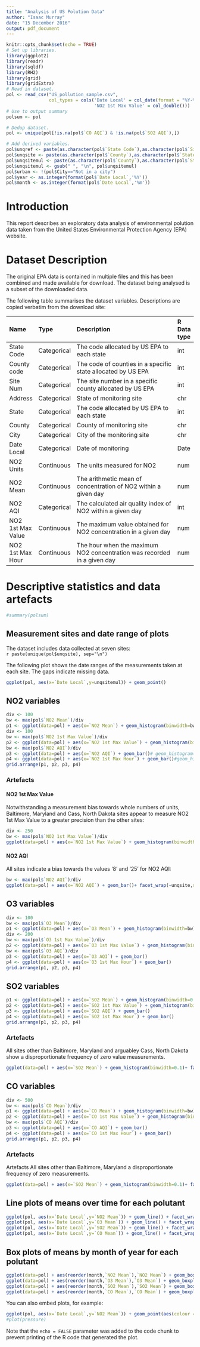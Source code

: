 ```yaml
---
title: "Analysis of US Polution Data"
author: "Isaac Murray"
date: "15 December 2016"
output: pdf_document
---
```


```r
knitr::opts_chunk$set(echo = TRUE)
# Set up libraries.
library(ggplot2)
library(readr)
library(sqldf)
library(RH2)
library(grid)
library(gridExtra)
# Read in dataset.
pol <- read_csv("US_pollution_sample.csv", 
                col_types = cols('Date Local' = col_date(format = "%Y-%m-%d"), 
                                 'NO2 1st Max Value' = col_double()))
# Use to output summary
polsum <- pol

# Dedup dataset.
pol <- unique(pol[!is.na(pol$`CO AQI`) & !is.na(pol$`SO2 AQI`),])

# Add derived variables.
pol$unqref <- paste(as.character(pol$`State Code`),as.character(pol$`Site Num`))
pol$unqsite <- paste(as.character(pol$`County`),as.character(pol$`State`), sep=", ")
pol$unqsitemul <- paste(as.character(pol$`County`),as.character(pol$`State`), sep="\n")
pol$unqsitemul <- gsub(" ", "\n", pol$unqsitemul)
pol$urban <- !(pol$City=="Not in a city")
pol$year <- as.integer(format(pol$`Date Local`,'%Y'))
pol$month <- as.integer(format(pol$`Date Local`,'%m'))
```

# Introduction

This report describes an exploratory data analysis of environmental polution data taken from the United States Environmental Protection Agency (EPA) website. 

# Dataset Description

The original EPA data is contained in multiple files and this has been combined and made available for download. The dataset being analysed is a subset of the downloaded data.  

The following table summarises the dataset variables. Descriptions are copied verbatim from the download site:

| Name              | Type        | Description                                                                   |R Data type |
|:------------------|:------------|:------------------------------------------------------------------------------|:------------|
| State Code        | Categorical |The code allocated by US EPA to each state                                     | int |
| County code       | Categorical |The code of counties in a specific state allocated by US EPA                   | int |
| Site Num          | Categorical | The site number in a specific county allocated by US EPA                      | int |
| Address           | Categorical | State of monitoring site                                                      | chr |
| State             | Categorical | The code allocated by US EPA to each state                                    | int |
| County            | Categorical | County of monitoring site                                                     | chr |
| City              | Categorical | City of the monitoring site                                                   | chr | 
| Date Local        | Categorical | Date of monitoring                                                            | Date |  
| NO2 Units         | Continuous | The units measured for NO2                                                     | num | 
| NO2 Mean          | Continuous | The arithmetic mean of concentration of NO2 within a given day                 | num | 
| NO2 AQI           | Categorical | The calculated air quality index of NO2 within a given day                    | int |
| NO2 1st Max Value | Continuous | The maximum value obtained for NO2 concentration in a given day                | num |
| NO2 1st Max Hour  | Continuous | The hour when the maximum NO2 concentration was recorded in a given day        | num |

# Descriptive statistics and data artefacts
```r
#summary(polsum)
```
## Measurement sites and date range of plots  
The dataset includes data collected at seven sites:  
`r paste(unique(pol$unqsite), sep="\n")`

The following plot shows the date ranges of the measurements taken at each site. The gaps indicate missing data. 
```r
ggplot(pol, aes(x=`Date Local`,y=unqsitemul)) + geom_point()
```

## NO2 variables
```r
div <- 100
bw <- max(pol$`NO2 Mean`)/div
p1 <- ggplot(data=pol) + aes(x=`NO2 Mean`) + geom_histogram(binwidth=bw) + scale_x_continuous(limits = c(-5, 45))
div <- 100
bw <- max(pol$`NO2 1st Max Value`)/div
p2 <- ggplot(data=pol) + aes(x=`NO2 1st Max Value`) + geom_histogram(binwidth=bw) + scale_x_continuous(limits = c(-5, 45))
bw <- max(pol$`NO2 AQI`)/div
p3 <- ggplot(data=pol) + aes(x=`NO2 AQI`) + geom_bar()# geom_histogram(binwidth=1) 
p4 <- ggplot(data=pol) + aes(x=`NO2 1st Max Hour`) + geom_bar()#geom_histogram(binwidth=1) 
grid.arrange(p1, p2, p3, p4)
```
### Artefacts ###  
#### NO2 1st Max Value  
Notwithstanding a measurement bias towards whole numbers of units, Baltimore, Maryland and Cass, North Dakota sites appear to measure NO2 1st Max Value to a greater precision than the other sites:  
```r
div <- 250
bw <- max(pol$`NO2 1st Max Value`)/div
ggplot(data=pol) + aes(x=`NO2 1st Max Value`) + geom_histogram(binwidth=bw) + scale_x_continuous(limits = c(0,20))+ facet_wrap(~unqsite,scales="free")
```
#### NO2 AQI  
All sites indicate a bias towards the values '8' and '25' for NO2 AQI:  
```r
bw <- max(pol$`NO2 AQI`)/div
ggplot(data=pol) + aes(x=`NO2 AQI`) + geom_bar()+ facet_wrap(~unqsite,scales="free")+ scale_x_continuous(limits = c(6,26))
```

## O3 variables
```r
div <- 100
bw <- max(pol$`O3 Mean`)/div
p1 <- ggplot(data=pol) + aes(x=`O3 Mean`) + geom_histogram(binwidth=bw)
div <- 200
bw <- max(pol$`O3 1st Max Value`)/div
p2 <- ggplot(data=pol) + aes(x=`O3 1st Max Value`) + geom_histogram(binwidth=bw)
bw <- max(pol$`O3 AQI`)/div
p3 <- ggplot(data=pol) + aes(x=`O3 AQI`) + geom_bar()
p4 <- ggplot(data=pol) + aes(x=`O3 1st Max Hour`) + geom_bar()
grid.arrange(p1, p2, p3, p4)
```

## SO2 variables
```r
p1 <- ggplot(data=pol) + aes(x=`SO2 Mean`) + geom_histogram(binwidth=0.5)
p2 <- ggplot(data=pol) + aes(x=`SO2 1st Max Value`) + geom_histogram(binwidth=1) + scale_x_continuous(limits = c(-5, 45))
p3 <- ggplot(data=pol) + aes(x=`SO2 AQI`) + geom_bar()
p4 <- ggplot(data=pol) + aes(x=`SO2 1st Max Hour`) + geom_bar() 
grid.arrange(p1, p2, p3, p4)
```
### Artefacts ###  
All sites other than Baltimore, Maryland and arguabley Cass, North Dakota show a disproportionate frequency of zero value measurements.  
```r
ggplot(data=pol) + aes(x=`SO2 Mean`) + geom_histogram(binwidth=0.1)+ facet_wrap(~unqsite,scales="free")
```

## CO variables
```r
div <- 500
bw <- max(pol$`CO Mean`)/div
p1 <- ggplot(data=pol) + aes(x=`CO Mean`) + geom_histogram(binwidth=bw) #+ scale_x_continuous(limits = c(-.1, 1.2))
p2 <- ggplot(data=pol) + aes(x=`CO 1st Max Value`) + geom_histogram(binwidth=.1) + scale_x_continuous(limits = c(-.1, 1.5))
bw <- max(pol$`CO AQI`)/div
p3 <- ggplot(data=pol) + aes(x=`CO AQI`) + geom_bar()
p4 <- ggplot(data=pol) + aes(x=`CO 1st Max Hour`) + geom_bar()
grid.arrange(p1, p2, p3, p4)
```
### Artefacts ###
Artefacts
All sites other than Baltimore, Maryland a disproportionate frequency of zero measurements.
```r
ggplot(data=pol) + aes(x=`SO2 Mean`) + geom_histogram(binwidth=0.1)+ facet_wrap(~unqsite,scales="free")
```



## Line plots of means over time for each polutant
```r
ggplot(pol, aes(x=`Date Local`,y=`NO2 Mean`)) + geom_line() + facet_wrap(~unqsite,scales="free")
ggplot(pol, aes(x=`Date Local`,y=`O3 Mean`)) + geom_line() + facet_wrap(~unqsite,scales="free")
ggplot(pol, aes(x=`Date Local`,y=`SO2 Mean`)) + geom_line() + facet_wrap(~unqsite,scales="free")
ggplot(pol, aes(x=`Date Local`,y=`CO Mean`)) + geom_line() + facet_wrap(~unqsite,scales="free")
```

## Box plots of means by month of year for each polutant
```r
ggplot(data=pol) + aes(reorder(month,`NO2 Mean`),`NO2 Mean`) + geom_boxplot() + scale_x_discrete(limits=unique(pol$month)) + facet_wrap(~unqsite,scales="free")
ggplot(data=pol) + aes(reorder(month,`O3 Mean`),`O3 Mean`) + geom_boxplot() + scale_x_discrete(limits=unique(pol$month)) + facet_wrap(~unqsite,scales="free")
ggplot(data=pol) + aes(reorder(month,`SO2 Mean`),`SO2 Mean`) + geom_boxplot() + scale_x_discrete(limits=unique(pol$month)) + facet_wrap(~unqsite,scales="free")
ggplot(data=pol) + aes(reorder(month,`CO Mean`),`CO Mean`) + geom_boxplot() + scale_x_discrete(limits=unique(pol$month)) + facet_wrap(~unqsite,scales="free")
```


You can also embed plots, for example:

```r
ggplot(pol, aes(x=`Date Local`,y=`NO2 Mean`)) + geom_point(aes(colour = factor(urban),alpha = 1/100)) + facet_wrap(~unqsite,scales="free")
#plot(pressure)
```

Note that the `echo = FALSE` parameter was added to the code chunk to prevent printing of the R code that generated the plot.
